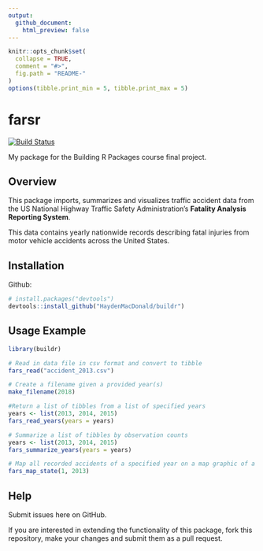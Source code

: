 ---
output:
  github_document:
    html_preview: false
---

```{r, echo = FALSE}
knitr::opts_chunk$set(
  collapse = TRUE,
  comment = "#>",
  fig.path = "README-"
)
options(tibble.print_min = 5, tibble.print_max = 5)
```

# farsr

[![Build Status](https://travis-ci.org/HaydenMacDonald/buildr.svg?branch=master)](https://travis-ci.org/HaydenMacDonald/buildr)

My package for the Building R Packages course final project.

## Overview

This package imports, summarizes and visualizes traffic accident data from the US National Highway Traffic Safety Administration's **Fatality Analysis Reporting System**.  

This data contains yearly nationwide records describing fatal injuries from motor vehicle accidents across the United States.  

## Installation

Github:  
``` r
# install.packages("devtools")
devtools::install_github("HaydenMacDonald/buildr")
```  
  
## Usage Example

``` r
library(buildr)

# Read in data file in csv format and convert to tibble 
fars_read("accident_2013.csv")

# Create a filename given a provided year(s)
make_filename(2018)

#Return a list of tibbles from a list of specified years
years <- list(2013, 2014, 2015)
fars_read_years(years = years)

# Summarize a list of tibbles by observation counts
years <- list(2013, 2014, 2015)
fars_summarize_years(years = years)

# Map all recorded accidents of a specified year on a map graphic of a specified state
fars_map_state(1, 2013)

```  
  
## Help

Submit issues here on GitHub.  

If you are interested in extending the functionality of this package, fork this repository, make your changes and submit them as a pull request.  


